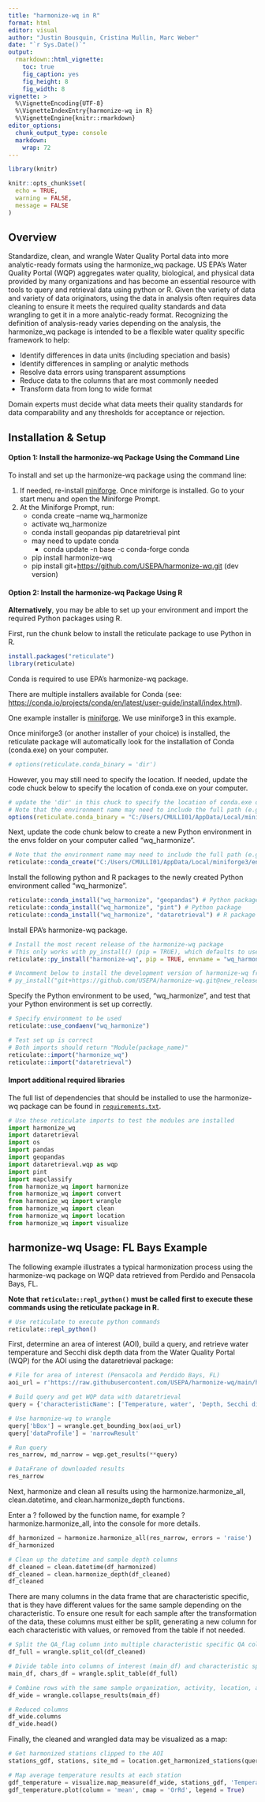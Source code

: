 ```yaml
---
title: "harmonize-wq in R"
format: html
editor: visual
author: "Justin Bousquin, Cristina Mullin, Marc Weber"
date: "`r Sys.Date()`"
output: 
  rmarkdown::html_vignette:
    toc: true
    fig_caption: yes
    fig_height: 8
    fig_width: 8
vignette: >
  %\VignetteEncoding{UTF-8}
  %\VignetteIndexEntry{harmonize-wq in R}
  %\VignetteEngine{knitr::rmarkdown}
editor_options:
  chunk_output_type: console
  markdown:
    wrap: 72
---
```


```r
library(knitr)

knitr::opts_chunk$set(
  echo = TRUE,
  warning = FALSE,
  message = FALSE
)
```

## Overview

Standardize, clean, and wrangle Water Quality Portal data into more
analytic-ready formats using the harmonize_wq package. US EPA's Water
Quality Portal (WQP) aggregates water quality, biological, and physical
data provided by many organizations and has become an essential resource
with tools to query and retrieval data using python or R. Given the
variety of data and variety of data originators, using the data in
analysis often requires data cleaning to ensure it meets the required
quality standards and data wrangling to get it in a more analytic-ready
format. Recognizing the definition of analysis-ready varies depending on
the analysis, the harmonize_wq package is intended to be a flexible
water quality specific framework to help:

-   Identify differences in data units (including speciation and basis)
-   Identify differences in sampling or analytic methods
-   Resolve data errors using transparent assumptions
-   Reduce data to the columns that are most commonly needed
-   Transform data from long to wide format

Domain experts must decide what data meets their quality standards for
data comparability and any thresholds for acceptance or rejection.

## Installation & Setup

#### Option 1: Install the harmonize-wq Package Using the Command Line

To install and set up the harmonize-wq package using the command line:

1.  If needed, re-install
    [miniforge](https://github.com/conda-forge/miniforge). Once
    miniforge is installed. Go to your start menu and open the Miniforge
    Prompt.
2.  At the Miniforge Prompt, run:
    -   conda create --name wq_harmonize
    -   activate wq_harmonize
    -   conda install geopandas pip dataretrieval pint
    -   may need to update conda
        -   conda update -n base -c conda-forge conda
    -   pip install harmonize-wq
    -   pip install git+<https://github.com/USEPA/harmonize-wq.git> (dev
        version)

#### Option 2: Install the harmonize-wq Package Using R

**Alternatively**, you may be able to set up your environment and import
the required Python packages using R.

First, run the chunk below to install the reticulate package to use Python in R.

```r
install.packages("reticulate")
library(reticulate)
```

Conda is required to use EPA's harmonize-wq package. 

There are multiple installers available for Conda 
(see: <https://conda.io/projects/conda/en/latest/user-guide/install/index.html>).

One example installer is
[miniforge](https://github.com/conda-forge/miniforge). We use miniforge3 in this 
example.

Once miniforge3 (or another installer of your choice) is installed, the
reticulate package will automatically look for the installation of Conda (conda.exe) 
on your computer. 

```r
# options(reticulate.conda_binary = 'dir')
```

However, you may still need to specify the location. If needed, update the code chuck below to specify the location of conda.exe on your computer.

```r
# update the 'dir' in this chuck to specify the location of conda.exe on your computer
# Note that the environment name may need to include the full path (e.g. "C:/Users/USERNAME/AppData/Local/miniforge3/Scripts/conda.exe")
options(reticulate.conda_binary = "C:/Users/CMULLI01/AppData/Local/miniforge3/Scripts/conda.exe")
```

Next, update the code chunk below to create a new Python environment in the envs
folder on your computer called "wq_harmonize".

```r
# Note that the environment name may need to include the full path (e.g. "C:/Users/USERNAME/AppData/Local/miniforge3/envs/wq_harmonize")
reticulate::conda_create("C:/Users/CMULLI01/AppData/Local/miniforge3/envs/wq_harmonize")
```

Install the following python and R packages to the newly created
Python environment called "wq_harmonize".

```r
reticulate::conda_install("wq_harmonize", "geopandas") # Python package
reticulate::conda_install("wq_harmonize", "pint") # Python package
reticulate::conda_install("wq_harmonize", "dataretrieval") # R package
```

Install EPA's harmonize-wq package.

```r
# Install the most recent release of the harmonize-wq package
# This only works with py_install() (pip = TRUE), which defaults to use virtualenvs
reticulate::py_install("harmonize-wq", pip = TRUE, envname = "wq_harmonize")

# Uncomment below to install the development version of harmonize-wq from GitHub instead (optional)
# py_install("git+https://github.com/USEPA/harmonize-wq.git@new_release_0-3-8", pip = TRUE, envname = "wq_harmonize")
```

Specify the Python environment to be used, "wq_harmonize", and test that your Python
environment is set up correctly.

```r
# Specify environment to be used
reticulate::use_condaenv("wq_harmonize")

# Test set up is correct
# Both imports should return "Module(package_name)"
reticulate::import("harmonize_wq")
reticulate::import("dataretrieval")
```

#### Import additional required libraries

The full list of dependencies that should be installed to use the
harmonize-wq package can be found in
[`requirements.txt`](https://github.com/USEPA/harmonize-wq/blob/new_release_0-3-8/requirements.txt).

```python
# Use these reticulate imports to test the modules are installed
import harmonize_wq
import dataretrieval
import os
import pandas
import geopandas
import dataretrieval.wqp as wqp
import pint
import mapclassify
from harmonize_wq import harmonize
from harmonize_wq import convert
from harmonize_wq import wrangle
from harmonize_wq import clean
from harmonize_wq import location
from harmonize_wq import visualize
```

## harmonize-wq Usage: FL Bays Example

The following example illustrates a typical harmonization process using
the harmonize-wq package on WQP data retrieved from Perdido and
Pensacola Bays, FL.

**Note that `reticulate::repl_python()` must be called first to execute
these commands using the reticulate package in R.**

```r
# Use reticulate to execute python commands
reticulate::repl_python()
```

First, determine an area of interest (AOI), build a query, and retrieve
water temperature and Secchi disk depth data from the Water Quality Portal (WQP)
for the AOI using the dataretrieval package:

```python
# File for area of interest (Pensacola and Perdido Bays, FL)
aoi_url = r'https://raw.githubusercontent.com/USEPA/harmonize-wq/main/harmonize_wq/tests/data/PPBays_NCCA.geojson'

# Build query and get WQP data with dataretrieval
query = {'characteristicName': ['Temperature, water', 'Depth, Secchi disk depth',]}

# Use harmonize-wq to wrangle
query['bBox'] = wrangle.get_bounding_box(aoi_url)
query['dataProfile'] = 'narrowResult'

# Run query
res_narrow, md_narrow = wqp.get_results(**query)

# DataFrane of downloaded results
res_narrow
```

Next, harmonize and clean all results using the harmonize.harmonize_all, 
clean.datetime, and clean.harmonize_depth functions.

Enter a ? followed by the function name, for example ?harmonize.harmonize_all, 
into the console for more details.

```python
df_harmonized = harmonize.harmonize_all(res_narrow, errors = 'raise')
df_harmonized

# Clean up the datetime and sample depth columns
df_cleaned = clean.datetime(df_harmonized)
df_cleaned = clean.harmonize_depth(df_cleaned)
df_cleaned
```

There are many columns in the data frame that are characteristic
specific, that is they have different values for the same sample
depending on the characteristic. To ensure one result for each sample
after the transformation of the data, these columns must either be
split, generating a new column for each characteristic with values, or
removed from the table if not needed.

```python
# Split the QA_flag column into multiple characteristic specific QA columns
df_full = wrangle.split_col(df_cleaned)

# Divide table into columns of interest (main_df) and characteristic specific metadata (chars_df)
main_df, chars_df = wrangle.split_table(df_full)

# Combine rows with the same sample organization, activity, location, and datetime
df_wide = wrangle.collapse_results(main_df)

# Reduced columns
df_wide.columns
df_wide.head()
```

Finally, the cleaned and wrangled data may be visualized as a map:

```python
# Get harmonized stations clipped to the AOI
stations_gdf, stations, site_md = location.get_harmonized_stations(query, aoi=aoi_url)

# Map average temperature results at each station
gdf_temperature = visualize.map_measure(df_wide, stations_gdf, 'Temperature')
gdf_temperature.plot(column = 'mean', cmap = 'OrRd', legend = True)
```

